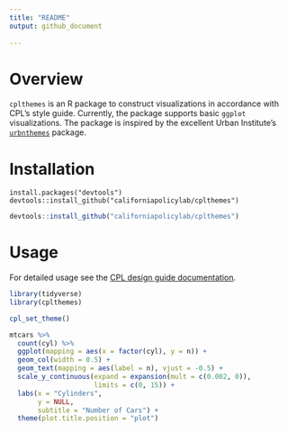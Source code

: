 ```yaml
---
title: "README"
output: github_document
    
---
```


# Overview

`cplthemes` is an R package to construct visualizations in accordance with CPL's style guide. Currently, the package supports basic `ggplot` visualizations. The package is inspired by the excellent Urban Institute's [`urbnthemes`](https://github.com/UrbanInstitute/urbnthemes) package.

# Installation

```
install.packages("devtools")
devtools::install_github("californiapolicylab/cplthemes")
```

```r
devtools::install_github("californiapolicylab/cplthemes")
```


# Usage

For detailed usage see the [CPL design guide documentation](https://californiapolicylab.github.io/cpl_design_guide/).

```r
library(tidyverse)
library(cplthemes)

cpl_set_theme()

mtcars %>%
  count(cyl) %>%
  ggplot(mapping = aes(x = factor(cyl), y = n)) +
  geom_col(width = 0.5) +
  geom_text(mapping = aes(label = n), vjust = -0.5) +
  scale_y_continuous(expand = expansion(mult = c(0.002, 0)),
                     limits = c(0, 15)) +
  labs(x = "Cylinders",
       y = NULL,
       subtitle = "Number of Cars") +
  theme(plot.title.position = "plot")
```
